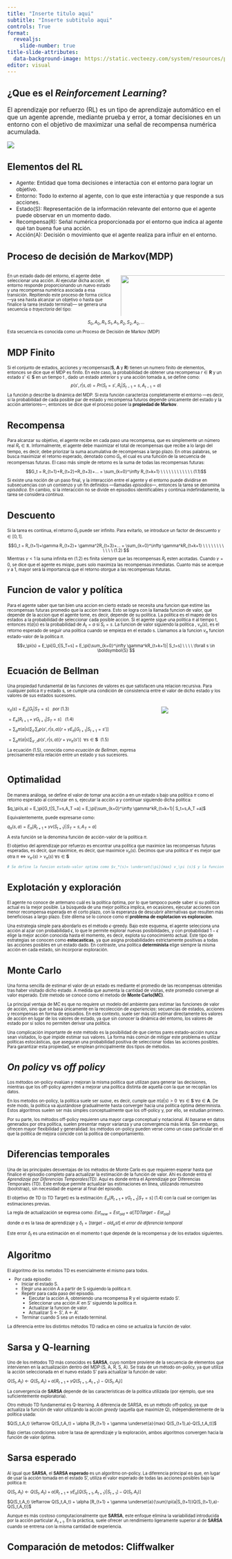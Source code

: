 ```yaml
---
title: "Inserte titulo aqui"
subtitle: "Inserte subtitulo aqui"
controls: True
format:
  revealjs:
    slide-number: true
title-slide-attributes: 
  data-background-image: https://static.vecteezy.com/system/resources/previews/006/413/049/non_2x/green-gradient-pastle-soft-beautiful-abstract-background-you-can-use-this-background-for-your-content-like-as-technology-video-gaming-promotion-card-banner-sports-presentation-website-etc-vector.jpg
editor: visual
---
```


## ¿Que es el *Reinforcement Learning*?

::: rows
::: {.row height="50%"}
El aprendizaje por refuerzo (RL) es un tipo de aprendizaje automático en el que un agente aprende, mediante prueba y error, a tomar decisiones en un entorno con el objetivo de maximizar una señal de recompensa numérica acumulada.
:::

::: {.row height="50%"}
![](https://media.geeksforgeeks.org/wp-content/uploads/20220214110501/ImagefromiOS1-660x296.jpg){fig-align="center"}
:::
:::

## Elementos del RL

::: {style="font-size: 87%;"}
-   Agente: Entidad que toma decisiones e interactúa con el entorno para lograr un objetivo.
-   Entorno: Todo lo externo al agente, con lo que este interactúa y que responde a sus acciones.
-   Estado(S): Representación de la información relevante del entorno que el agente puede observar en un momento dado.
-   Recompensa(R): Señal numérica proporcionada por el entorno que indica al agente qué tan buena fue una acción.
-   Acción(A): Decisión o movimiento que el agente realiza para influir en el entorno.
:::

## Proceso de decisión de Markov(MDP)

::: rows
::: {.row height="30%"}
::: columns
::: {.column width="50%"}
::: {style="font-size: 70%;"}
En un estado dado del entorno, el agente debe seleccionar una acción. Al ejecutar dicha acción, el entorno responde proporcionando un nuevo estado y una recompensa numérica asociada a esa transición. Repitiendo este proceso de forma cíclica —ya sea hasta alcanzar un objetivo o hasta que finalice la tarea (estado terminal)— se genera una secuencia o *trayectoria* del tipo:
:::
:::

::: {.column width="50%"}
![](https://www.ibm.com/content/dam/connectedassets-adobe-cms/worldwide-content/creative-assets/s-migr/ul/g/8f/5e/reinforcement-learning-figure-1.png){width="1000%"}
:::
:::
:::

::: {.row height="70%"}
::: {style="font-size: 70%;"}
$$S_0,A_0,R_1,S_1,A_1,R_2,S_2,A_2,...$$ Esta secuencia es conocida como un Proceso de Decisión de Markov (MDP)
:::
:::
:::

## MDP Finito

::: {style="font-size: 70%;"}
Si el conjunto de estados, acciones y recompensas($\boldsymbol{S}$, $\boldsymbol{A}$ y $\boldsymbol{R}$) tienen un numero finito de elementos, entonces se dice que el MDP es finito. En este caso, la probabilidad de obtener una recompensa $r \in \boldsymbol{R}$ y un estado $s' \in \boldsymbol{S}$ en un tiempo t , dado un estado anterior s y una acción tomada a, se define como: $$p(s', r | s, a) = Pr(S_t = s' , R_t | S_{t-1}=s,A_{t-1}=a )$$ La función p describe la dinámica del MDP. Si esta función caracteriza completamente el entorno —es decir, si la probabilidad de cada posible par de estado y recompensa futuros depende únicamente del estado y la acción anteriores—, entonces se dice que el proceso posee la **propiedad de Markov**.
:::

## Recompensa

::: {style="font-size: 70%;"}
Para alcanzar su objetivo, el agente recibe en cada paso una recompensa, que es simplemente un número real $R_t \in \mathbb{R}$. Informalmente, el agente debe maximizar el total de recompensas que recibe a lo largo del tiempo, es decir, debe priorizar la suma acumulativa de recompensas a largo plazo. En otras palabras, se busca maximizar el retorno esperado, denotado como $G_t$, el cual es una función de la secuencia de recompensas futuras. El caso más simple de retorno es la suma de todas las recompensas futuras:

\par

$$G_t = R_{t+1}+R_{t+2}+R_{t+3}+... =   \sum_{k=0}^\infty R_{t+k+1} \ \ \ \ \ \ \ \ \ \ \ \ (1.1)$$

Si existe una noción de un paso final, y la interacción entre el agente y el entorno puede dividirse en subsecuencias con un comienzo y un fin definidos —llamadas *episodios*—, entonces la tarea se denomina *episódica*. En cambio, si la interacción no se divide en episodios identificables y continúa indefinidamente, la tarea se considera *continua*.
:::

## Descuento

::: {style="font-size: 70%;"}
Si la tarea es continua, el retorno $G_t$ puede ser infinito. Para evitarlo, se introduce un factor de descuento $\gamma \in [0,1]$.

$$G_t = R_{t+1}+\gamma R_{t+2}+ \gamma^2R_{t+3}+... = \sum_{k=0}^\infty \gamma^kR_{t+k+1} \ \ \ \ \ \ \ \ \ \ \ \ (1.2) $$ Mientras $\gamma<1$ la suma infinita en (1.2) es finita siempre que las recompensas $R_t$ esten acotadas. Cuando $\gamma = 0$, se dice que el agente es *miope*, pues solo maximiza las recompensas inmediatas. Cuanto más se acerque $\gamma$ a 1, mayor será la importancia que el retorno otorgue a las recompensas futuras.

```{=tex}
\begin{matrix}
\begin{matrix}
G_t = R_{t+1}+\gamma R_{t+2}+ \gamma^2R_{t+3}+... = \\ 
= R_{t+1}+\gamma (R_{t+2}+ \gamma R_{t+3}+...) =  \hfill \\ = R_{t+1} + \gamma G_{t+1} \hfill
\end{matrix} & \hfill (1.3)
\end{matrix}
```
:::

## Funcion de valor y política

::: {style="font-size: 70%;"}
Para el agente saber que tan bien una accion en cierto estado se necesita una funcion que estime las recompensas futuras promedio que la accion traera. Esto se logra con la llamada funcion de valor, que depende de la accion que el agente tome, es decir, depende de su politica. La politica es el mapeo de los estados a la probabilidad de seleccionar cada posible accion. Si el agente sigue una politica $\pi$ al tiempo t, entonces $\pi(a|s)$ es la probabilidad de $A_t=a$ si $S_t=s$. La funcion de valor siguiendo la politica \pi, $v_\pi(s)$, es el retorno esperado de seguir una politica \pi cuando se empieza en el estado s. Llamamos a la funcion $v_\pi$ funcion estado-valor de la politica $\pi$.

$$v_\pi(s) = E_\pi[G_t|S_T=s] = E_\pi[\sum_{k=0}^\infty \gamma^kR_{t+k+1}| S_t=s] \ \ \ \  \forall s \in \boldsymbol{S} $$
:::

## Ecuación de Bellman

::: {style="font-size: 70%;"}
::: rows
::: {.row height="30%"}
Una propiedad fundamental de las funciones de valores es que satisfacen una relacion recursiva. Para cualquier polica $\pi$ y estado s, se cumple una condición de consistencia entre el valor de dicho estado y los valores de sus estados sucesores.
:::

::: {.row height="70%"}
::: columns
::: {.column width="70%"}
$v_\pi(s) = E_\pi[G_t|S_T=s] \  \ \  por \ (1.3)$ \newline

$= E_\pi[R_{t+1}+\gamma G_{t+1}|S_T=s] \ \ \ (1.4)$ \newline

$= \sum_{a} \pi(a|s)\sum_{s'}\sum_{r}p(s',r|s,a)[r+\gamma E_\pi[G_{t+1}|S_{t+1}=s']]$\newline

$= \sum_{a} \pi(a|s)\sum_{s',r}p(s',r|s,a)[r+\gamma v_\pi(s')] \ \  \forall s \in \boldsymbol{S} \ \ (1.5)$

La ecuación (1.5), conocida como *ecuación de Bellman*, expresa precisamente esta relación entre un estado y sus sucesores.
:::

::: {.column width="30%"}
![](https://miro.medium.com/v2/resize:fit:612/1*NwP8EPGMmu8UuE5bycYRUQ.png){fig-align="right"}
:::
:::
:::
:::
:::

## Optimalidad

::: {style="font-size: 70%;"}
De manera análoga, se define el valor de tomar una acción a en un estado s bajo una politica $\pi$ como el retorno esperado al comenzar en s, ejecutar la acción a y continuar siguiendo dicha política:

$q_\pi(s,a) = E_\pi[G_t|S_T=s,A_T =a] = E_\pi[\sum_{k=0}^\infty \gamma^kR_{t+k+1}| S_t=s,A_T =a]$

Equivalentemente, puede expresarse como:

$q_\pi(s,a) = E_\pi[R_{t+1}+\gamma v(S_{t+1})|S_T=s,A_T=a]$

A esta función se la denomina función de acción-valor de la política $\pi$.

El objetivo del aprendizaje por refuerzo es encontrar una política que maximice las recompensas futuras esperadas, es decir, que maximice, es decir, que maximice $v_\pi(s)$. Decimos que una politica $\pi'$ es mejor que otra $\pi \Leftrightarrow v_{\pi'}(s)>v_\pi(s) \ \forall s\in \boldsymbol{S}$

```r
# Se define la funcion estado-valor optima como $v_*(s)= \underset{\pi}{max} v_\pi (s)$ y la funcion accion-valor optima como $q_*(s,a)= \underset{\pi}{max} q_\pi (s,a)$
```
:::

## Explotación y exploración

::: {style="font-size: 70%;"}
El agente no conoce de antemano cuál es la política óptima, por lo que tampoco puede saber si su política actual es la mejor posible. La búsqueda de una mejor política implica, en ocasiones, ejecutar acciones con menor recompensa esperada en el corto plazo, con la esperanza de descubrir alternativas que resulten más beneficiosas a largo plazo. Este dilema se lo conoce como el **problema de explotacion vs exploracion**.

Una estrategia simple para abordarlo es el método $\epsilon$-greedy. Bajo este esquema, el agente selecciona una acción al azar con probabilidad $\epsilon$, lo que le permite explorar nuevas posibilidades, y con probabilidad $1-\epsilon$ elige la mejor acción conocida hasta el momento, es decir, explota su conocimiento actual. Este tipo de estrategias se conocen como **estocasticas**, ya que asigna probabilidades estrictamente positivas a todas las acciones posibles en un estado dado. En contraste, una política **determinista** elige siempre la misma acción en cada estado, sin incorporar exploración.
:::

## Monte Carlo

::: {style="font-size: 70%;"}
Una forma sencilla de estimar el valor de un estado es mediante el promedio de las recompensas obtenidas tras haber visitado dicho estado. A medida que aumenta la cantidad de visitas, este promedio converge al valor esperado. Este metodo se conoce como el metodo de **Monte Carlo(MC)**.

La principal ventaja de MC es que no requiere un modelo del ambiente para estimar las funciones de valor de acción, sino que se basa únicamente en la recolección de *experiencias*: secuencias de estados, acciones y recompensas en forma de episodios. En este contexto, suele ser más útil estimar directamente los valores de acción en lugar de los valores de estado, ya que sin conocer la dinámica del entorno, los valores de estado por sí solos no permiten derivar una política.

Una complicación importante de este método es la posibilidad de que ciertos pares estado–acción nunca sean visitados, lo que impide estimar sus valores. La forma más común de mitigar este problema es utilizar políticas estocásticas, que aseguran una probabilidad positiva de seleccionar todas las acciones posibles. Para garantizar esta propiedad, se emplean principalmente dos tipos de métodos.
:::

## *On policy* vs *off policy*

::: {style="font-size: 70%;"}
Los métodos on-policy evalúan y mejoran la misma política que utilizan para generar las decisiones, mientras que los off-policy aprenden a mejorar una política distinta de aquella con la que se recopilan los datos.

En los metodos on-policy, la politica suele ser *suave*, es decir, cumple que $\pi(a|s) > 0$ $\ \forall s \in \boldsymbol{S} \ \forall a \in \boldsymbol{A}$. De este modo, la política va ajustándose gradualmente hasta converger hacia una política óptima determinista. Estos algoritmos suelen ser más simples conceptualmente que los off-policy y, por ello, se estudian primero.

Por su parte, los métodos off-policy requieren una mayor carga conceptual y notacional. Al basarse en datos generados por otra política, suelen presentar mayor varianza y una convergencia más lenta. Sin embargo, ofrecen mayor flexibilidad y generalidad: los métodos on-policy pueden verse como un caso particular en el que la política de mejora coincide con la política de comportamiento.
:::

## Diferencias temporales

::: {style="font-size: 70%;"}
Una de las principales desventajas de los métodos de Monte Carlo es que requieren esperar hasta que finalice el episodio completo para actualizar la estimación de la función de valor. Ahi es donde entra el *Aprendizaje por Diferencias Temporales(TD)*. Aquí es donde entra el Aprendizaje por Diferencias Temporales (TD). Este enfoque permite actualizar las estimaciones en línea, utilizando remuestreo (bootstrap), sin necesidad de esperar al final del episodio.

El objetivo de TD (o TD Target) es la estimación: $E_\pi[R_{t+1}+\gamma G_{t+1}|S_T=s]$ (1.4) con la cual se corrigen las estimaciones previas.

La regla de actualización se expresa como: $Est_{new} = Est_{old} + \alpha [TDTarget - Est_{old}]$

donde $\alpha$ es la tasa de aprendizaje y $\delta_t = [target - old_est]$ el *error de diferencia temporal*

Este error $\delta_t$ es una estimación en el momento t que depende de la recompensa y de los estados siguientes.
:::

## Algoritmo

::: {style="font-size: 70%;"}
El algoritmo de los metodos TD es esencialmente el mismo para todos.

-   Por cada episodio:
    -   Iniciar el estado S.
    -   Elegir una acción A a partir de S siguiendo la política $\pi$.
    -   Repetir para cada paso del episodio.
        -   Ejecutar la acción A, obteniendo una recompensa R y el siguiente estado S'.
        -   Seleccionar una acción A' en S' siguiendo la política $\pi$.
        -   Actualizar la funcion de valor.
        -   Actualizar S $\leftarrow$ S', A $\leftarrow$ A'.
    -   Terminar cuando S sea un estado terminal.

La diferencia entre los distintos métodos TD radica en cómo se actualiza la función de valor.
:::

## Sarsa y Q-learning

::: {style="font-size: 70%;"}
Uno de los métodos TD más conocidos es **SARSA**, cuyo nombre proviene de la secuencia de elementos que intervienen en la actualización dentro del MDP:(S, A, R, S, A). Se trata de un método on-policy, ya que utiliza la acción seleccionada en el nuevo estado S' para actualizar la función de valor:

$Q(S_t,A_t) \leftarrow Q(S_t,A_t) + \alpha [R_{t+1} + \gamma Q(S_{t+1},A_{t+1})-Q(S_t,A_t)]$

La convergencia de **SARSA** depende de las características de la política utilizada (por ejemplo, que sea suficientemente exploratoria).

Otro método TD fundamental es Q-learning. A diferencia de SARSA, es un método off-policy, ya que actualiza la función de valor utilizando la acción *greedy* (aquella que maximize Q), independientemente de la política usada:

$Q(S_t,A_t) \leftarrow Q(S_t,A_t) + \alpha [R_{t+1} + \gamma \underset{a}{max} Q(S_{t+1},a)-Q(S_t,A_t)]$

Bajo ciertas condiciones sobre la tasa de aprendizaje y la exploración, ambos algoritmos convergen hacia la función de valor óptima.
:::

## Sarsa esperado

::: {style="font-size: 70%;"}
Al igual que **SARSA**, el **SARSA esperado** es un algoritmo on-policy. La diferencia principal es que, en lugar de usar la acción tomada en el estado S', utiliza el valor esperado de todas las acciones posibles bajo la política $\pi$:

$Q(S_t,A_t) \leftarrow Q(S_t,A_t) + \alpha [R_{t+1} + \gamma E_\pi[Q(S_{t+1},A_{t+1})|S_{t+1}]-Q(S_t,A_t)]$

$Q(S_t,A_t) \leftarrow Q(S_t,A_t) + \alpha [R_{t+1} + \gamma \underset{a}{\sum}\pi(a|S_{t+1})Q(S_{t+1},a)-Q(S_t,A_t)]$

Aunque es más costoso computacionalmente que **SARSA**, este enfoque elimina la variabilidad introducida por la acción particular $A_{t+1}$. En la práctica, suele ofrecer un rendimiento ligeramente superior al de **SARSA** cuando se entrena con la misma cantidad de experiencia.
:::

## Comparación de metodos: Cliffwalker
